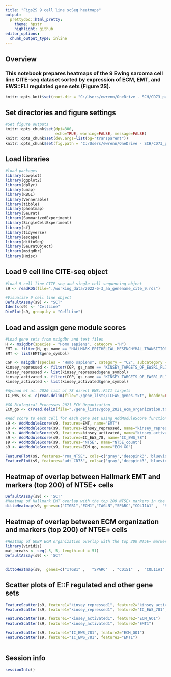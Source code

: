 ---
title: "Figs2S 9 cell line scSeq heatmaps"
output:
  prettydoc::html_pretty:
    theme: hpstr
    highlight: github
editor_options: 
  chunk_output_type: inline
---

## Overview

### This notebook prepares heatmaps of the 9 Ewing sarcoma cell line CITE-seq dataset sorted by expression of ECM, EMT, and EWS::FLI regulated gene sets (Figure 2S).

```{r setup}
knitr::opts_knit$set(root.dir = "C:/Users/ewrenn/OneDrive - SCH/CD73_paper_2023/paper files/MANUSCRIPT_R_PROJ/2023_CD73_manuscript")
```


## Set directories and figure settings

```{r}
#Set figure outputs
knitr::opts_chunk$set(dpi=300,
                      echo=TRUE, warning=FALSE, message=FALSE)
knitr::opts_chunk$set(dev.args=list(bg="transparent"))
knitr::opts_chunk$set(fig.path = "C:/Users/ewrenn/OneDrive - SCH/CD73_paper_2023/paper files/MANUSCRIPT_R_PROJ/2023_CD73_manuscript_GITHUB/figures/FIG4S_9-line-scseq_",  dev = c("svglite", "png"))
```

## Load libraries

```{r message=FALSE, warning=FALSE}
#load packages
library(cowplot)
library(ggplot2)
library(dplyr)
library(umap)
library(RBGL)
library(Vennerable)
library(tibble)
library(pheatmap)
library(Seurat)
library(SummarizedExperiment)
library(SingleCellExperiment)
library(sf)
library(tidyverse)
library(escape)
library(dittoSeq)
library(SeuratObject)
library(msigdbr)
library(Hmisc)
```

## Load 9 cell line CITE-seq object

```{r}
#load 9 cell line CITE-seq and single cell sequencing object
s9 <- readRDS(file="./working_data/2022-6-3_aa_genename_cite_9.rds")
```

```{r umap_s9}
#Visualize 9 cell line object
DefaultAssay(s9) <- "SCT"
Idents(s9) <- "CellLine"
DimPlot(s9, group.by = "CellLine")

```

## Load and assign gene module scores

```{r}
#Load gene sets from msigdbr and text files
H <- msigdbr(species = "Homo sapiens", category ="H")
EMT <- filter(H, gs_name == "HALLMARK_EPITHELIAL_MESENCHYMAL_TRANSITION")
EMT <- list(EMT$gene_symbol)

CGP <- msigdbr(species = "Homo sapiens", category = "C2", subcategory = "CGP")
kinsey_repressed <- filter(CGP, gs_name == "KINSEY_TARGETS_OF_EWSR1_FLII_FUSION_DN")
kinsey_repressed <- list(kinsey_repressed$gene_symbol)
kinsey_activated <- filter(CGP, gs_name == "KINSEY_TARGETS_OF_EWSR1_FLII_FUSION_UP")
kinsey_activated <- list(kinsey_activated$gene_symbol)

#Aynaud et al. 2020 list of 78 direct EWS::FLI1 targets
IC_EWS_78 <- c(read.delim(file="./gene_lists/ICEWS_genes.txt", header=FALSE))

#GO Biological Processes 2021 ECM Organization
ECM_go <- c(read.delim(file="./gene_lists/gobp_2021_ecm_organization.txt", header=FALSE))


```


```{r}
#Add score to each cell for each gene set using AddModuleScore function of Seurat
s9 <- AddModuleScore(s9, features=EMT, name="EMT")
s9 <- AddModuleScore(s9, features=kinsey_repressed, name="kinsey_repressed")
s9 <- AddModuleScore(s9, features=kinsey_activated, name="kinsey_activated")
s9 <- AddModuleScore(s9, features=IC_EWS_78, name="IC_EWS_78")
s9 <- AddModuleScore(s9, features="NT5E", name="NT5E_count")
s9 <- AddModuleScore(s9, features=ECM_go, name="ECM_GO")
```


```{r s9-NT5E-CD73}
FeaturePlot(s9, features="rna_NT5E", cols=c('gray','deeppink3','blueviolet'), max.cutoff="q90")
FeaturePlot(s9, features="adt_CD73", cols=c('gray','deeppink3','blueviolet'), max.cutoff="q90")
```

## Heatmap of overlap between Hallmark EMT and markers (top 200) of NT5E+ cells

```{r EMT_top200_heatmap, fig.height=15, fig.width=12}
DefaultAssay(s9) <- 'SCT'
#Heatmap of Hallmark EMT overlap with the top 200 NT5E+ markers in the 9 cell line dataset, ranked by EMT
dittoHeatmap(s9, genes=c("ITGB1","ECM1","TAGLN","SPARC","COL11A1" ,  "SERPINE1" , "TNC"    ,   "THY1"  ,    "FSTL1" ,    "LOXL1"   ,  "RGS4" ,     "GLIPR1",    "NT5E","EFEMP2"  ,  "LGALS1"  ,  "CALD1"    , "FLNA"   ,   "TIMP1" ,    "GADD45B"  , "TNFRSF12A", "TPM4"    ,  "IGFBP4"  ,  "MMP1"     , "TPM2"  ,    "TPM1"  ,   "IGFBP2"   , "FN1"   ,    "BGN"   ,    "EMP3"   ,  "COL1A1"    ,"ACTA2" ,    "COL1A2"   , "COL4A2",       "COL5A1" ,   "COL6A2" ,   "COL5A2"  ,  "MGP"     ,  "SNAI2" , "ITGA5"  ,   "VIM"     ,  "FMOD"    ,  "MYL9"     , "FERMT2",    "CD44" ,     "FBN1"), annot.by = c("EMT1", "CellLine", "NT5E_count1"),   heatmap.colors = colorRampPalette(c("blue3","blue", "white", "red","darkred"))(50))
```


## Heatmap of overlap between ECM organization and markers (top 200) of NT5E+ cells


```{r ECM_top200_heatmap, fig.height=15, fig.width=12}
#Heatmap of GOBP ECM organization overlap with the top 200 NT5E+ markers in the 9 cell line dataset, ranked by ECM organization
library(viridis)
mat_breaks <- seq(-5, 5, length.out = 51)
DefaultAssay(s9) <- 'SCT'


dittoHeatmap(s9,  genes=c("ITGB1" ,   "SPARC"  , "CD151"  ,  "COL11A1" , "SERPINE1", "TNC"    ,  "NID1"    , "LOXL1"  ,  "TIMP2"    ,"TIMP1"  ,  "TGFB2"  ,  "MMP1"   ,  "FN1"   ,   "BGN"  ,  "COL1A1"  , "COL1A2"  , "P4HA1"  ,  "COL4A2"  , "COL5A1" ,  "LOX"    ,  "COL6A2" ,  "COL5A2"  , "ITGA5"  ,  "CD44"   ,  "FBN1",  "PLEC"), scale = "row", annot.by = c("ECM_GO1", "CellLine", "NT5E_count1"), assay="SCT", breaks=mat_breaks, heatmap.colors = colorRampPalette(c("blue", "dodgerblue", "ivory",  "tomato", "red"))(51))


```

## Scatter plots of E::F regulated and other gene sets

```{r scatter_EFlo_sets, fig.height=6, fig.width=6}

FeatureScatter(s9, feature1="kinsey_repressed1", feature2="kinsey_activated1")
FeatureScatter(s9, feature1="kinsey_repressed1", feature2="IC_EWS_781")

FeatureScatter(s9, feature1="kinsey_activated1", feature2="ECM_GO1")
FeatureScatter(s9, feature1="kinsey_activated1", feature2="EMT1")

FeatureScatter(s9, feature1="IC_EWS_781", feature2="ECM_GO1")
FeatureScatter(s9, feature1="IC_EWS_781", feature2="EMT1")
               
```



## Session info
```{r}
sessionInfo()
```

